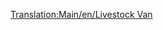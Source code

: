 [[Translation:Main/en/Livestock Van]]{{Template:Wagons/Nl
|Naam=Veewagon
|Afbeelding=[[File:en/Livestockvan.png]]
|NormaalKosten=£1,125 ($2,250)
|NormaalGewicht=20 / 24 t
|NormaalCapaciteit=25 stuks vee
|MonoKosten="
|MonoGewicht=20 / 25 t
|MonoCapaciteit=30 stuks vee
|MagKosten="
|MagGewicht=20 / 26 t
|MagCapaciteit=32 stuks vee
|Omschrijving=Let op dat de vee- en graanwagons een verschillende capaciteit hebben. Je kan dit voorkomen door bij het ene type meer wagons te gebruiken dan het andere, als je een gecombineerde trein gebruikt.
}}